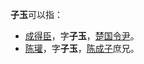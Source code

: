 '''子玉'''可以指：
* [[成得臣|成得臣]]，字'''子玉'''，[[楚国|楚国]][[令尹|令尹]]。
* [[陈瓘_(春秋)|陈瓘]]，字'''子玉'''，[[陈成子|陈成子]]庶兄。


{{disambig|Z子玉|Cat=二字人名消歧义}}